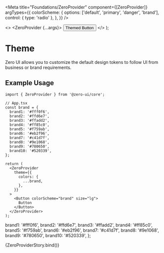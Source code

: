 
<Meta
  title="Foundations/ZeroProvider"
  component={[ZeroProvider]}
  argTypes={{
    colorScheme: {
      options: ['default', 'primary', 'danger', 'brand'],
      control: { type: 'radio' },
    },
  }}
/>

  <>
    <ZeroProvider {...args}>
      <Button colorScheme={colorScheme} size="lg">
        Themed Button
      </Button>
    </ZeroProvider>
  </>
);

# Theme

Zero UI allows you to customize the default design tokens to follow UI from business or brand requirements.

## Example Usage

```tsx
import { ZeroProvider } from '@zero-ui/core';

// App.tsx
const brand = {
  brand1: '#fff0f6',
  brand2: '#ffd6e7',
  brand3: '#ffadd2',
  brand4: '#ff85c0',
  brand5: '#f759ab',
  brand6: '#eb2f96',
  brand7: '#c41d7f',
  brand8: '#9e1068',
  brand9: '#780650',
  brand10: '#520339',
};

return (
  <ZeroProvider
    theme={{
      colors: {
        ...brand,
      },
    }}
  >
    <Button colorScheme="brand" size="lg">
      Button
    </Button>
  </ZeroProvider>
);
```

  brand1: '#fff0f6',
  brand2: '#ffd6e7',
  brand3: '#ffadd2',
  brand4: '#ff85c0',
  brand5: '#f759ab',
  brand6: '#eb2f96',
  brand7: '#c41d7f',
  brand8: '#9e1068',
  brand9: '#780650',
  brand10: '#520339',
};

<Canvas columns={2} withSource="close">
  <Story
    name="Theme"
    args={{
      theme: {
        colors: {
          ...brand,
        },
      },
      colorScheme: 'brand',
    }}
  >
    {ZeroProviderStory.bind()}
  </Story>
</Canvas>

<ArgsTable of={ZeroProvider} />
